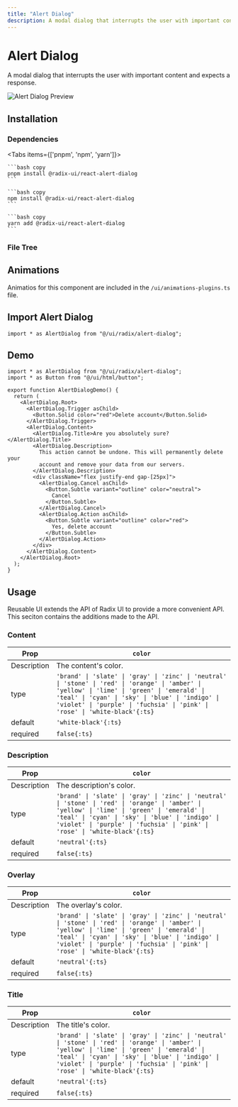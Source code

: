 ```yaml
---
title: "Alert Dialog"
description: A modal dialog that interrupts the user with important content and expects a response.
---
```



# Alert Dialog

A modal dialog that interrupts the user with important content and expects a response.

<RadixDocs slug="alert-dialog" />

![Alert Dialog Preview](/pro/demos/radix/alert-dialog.png)

## Installation

### Dependencies

<Tabs items={['pnpm', 'npm', 'yarn']}>
  <Tab>
    
    ```bash copy
    pnpm install @radix-ui/react-alert-dialog
    ```

  </Tab>
  <Tab>
    
    ```bash copy
    npm install @radix-ui/react-alert-dialog
    ```

  </Tab>
  <Tab>
    
    ```bash copy
    yarn add @radix-ui/react-alert-dialog
    ```

  </Tab>
</Tabs>

### File Tree

<FileTree>
  <FileTree.Folder name="ui" defaultOpen>
    <FileTree.Folder name="radix" defaultOpen>
      <FileTree.Folder name="alert-dialog" defaultOpen>
        <FileTree.File name="content.ts" />
        <FileTree.File name="description.ts" />
        <FileTree.File name="overlay.ts" />
        <FileTree.File name="title.ts" />
        <FileTree.File name="variants.ts" />
      </FileTree.Folder>
      <FileTree.File name="alert-dialog.tsx" />
    </FileTree.Folder>
  </FileTree.Folder>
</FileTree>

## Animations

Animatios for this component are included in the `/ui/animations-plugins.ts` file.

## Import Alert Dialog

```tsx copy
import * as AlertDialog from "@/ui/radix/alert-dialog";
```

## Demo

```tsx copy filename="@/demos/radix/alert-dialog.tsx"
import * as AlertDialog from "@/ui/radix/alert-dialog";
import * as Button from "@/ui/html/button";

export function AlertDialogDemo() {
  return (
    <AlertDialog.Root>
      <AlertDialog.Trigger asChild>
        <Button.Solid color="red">Delete account</Button.Solid>
      </AlertDialog.Trigger>
      <AlertDialog.Content>
        <AlertDialog.Title>Are you absolutely sure?</AlertDialog.Title>
        <AlertDialog.Description>
          This action cannot be undone. This will permanently delete your
          account and remove your data from our servers.
        </AlertDialog.Description>
        <div className="flex justify-end gap-[25px]">
          <AlertDialog.Cancel asChild>
            <Button.Subtle variant="outline" color="neutral">
              Cancel
            </Button.Subtle>
          </AlertDialog.Cancel>
          <AlertDialog.Action asChild>
            <Button.Subtle variant="outline" color="red">
              Yes, delete account
            </Button.Subtle>
          </AlertDialog.Action>
        </div>
      </AlertDialog.Content>
    </AlertDialog.Root>
  );
}
```

## Usage

Reusable UI extends the API of Radix UI to provide a more convenient API. This seciton contains the additions made to the API.

### Content

| Prop        | `color`                                                                                                                                                                                                                                                                          |
| ----------- | -------------------------------------------------------------------------------------------------------------------------------------------------------------------------------------------------------------------------------------------------------------------------------- |
| Description | The content's color.                                                                                                                                                                                                                                                             |
| type        | `'brand' \| 'slate' \| 'gray' \| 'zinc' \| 'neutral' \| 'stone' \| 'red' \| 'orange' \| 'amber' \| 'yellow' \| 'lime' \| 'green' \| 'emerald' \| 'teal' \| 'cyan' \| 'sky' \| 'blue' \| 'indigo' \| 'violet' \| 'purple' \| 'fuchsia' \| 'pink' \| 'rose' \| 'white-black'{:ts}` |
| default     | `'white-black'{:ts}`                                                                                                                                                                                                                                                             |
| required    | `false{:ts}`                                                                                                                                                                                                                                                                     |

### Description

| Prop        | `color`                                                                                                                                                                                                                                                                          |
| ----------- | -------------------------------------------------------------------------------------------------------------------------------------------------------------------------------------------------------------------------------------------------------------------------------- |
| Description | The description's color.                                                                                                                                                                                                                                                         |
| type        | `'brand' \| 'slate' \| 'gray' \| 'zinc' \| 'neutral' \| 'stone' \| 'red' \| 'orange' \| 'amber' \| 'yellow' \| 'lime' \| 'green' \| 'emerald' \| 'teal' \| 'cyan' \| 'sky' \| 'blue' \| 'indigo' \| 'violet' \| 'purple' \| 'fuchsia' \| 'pink' \| 'rose' \| 'white-black'{:ts}` |
| default     | `'neutral'{:ts}`                                                                                                                                                                                                                                                                 |
| required    | `false{:ts}`                                                                                                                                                                                                                                                                     |

### Overlay

| Prop        | `color`                                                                                                                                                                                                                                                                          |
| ----------- | -------------------------------------------------------------------------------------------------------------------------------------------------------------------------------------------------------------------------------------------------------------------------------- |
| Description | The overlay's color.                                                                                                                                                                                                                                                             |
| type        | `'brand' \| 'slate' \| 'gray' \| 'zinc' \| 'neutral' \| 'stone' \| 'red' \| 'orange' \| 'amber' \| 'yellow' \| 'lime' \| 'green' \| 'emerald' \| 'teal' \| 'cyan' \| 'sky' \| 'blue' \| 'indigo' \| 'violet' \| 'purple' \| 'fuchsia' \| 'pink' \| 'rose' \| 'white-black'{:ts}` |
| default     | `'neutral'{:ts}`                                                                                                                                                                                                                                                                 |
| required    | `false{:ts}`                                                                                                                                                                                                                                                                     |

### Title

| Prop        | `color`                                                                                                                                                                                                                                                                          |
| ----------- | -------------------------------------------------------------------------------------------------------------------------------------------------------------------------------------------------------------------------------------------------------------------------------- |
| Description | The title's color.                                                                                                                                                                                                                                                               |
| type        | `'brand' \| 'slate' \| 'gray' \| 'zinc' \| 'neutral' \| 'stone' \| 'red' \| 'orange' \| 'amber' \| 'yellow' \| 'lime' \| 'green' \| 'emerald' \| 'teal' \| 'cyan' \| 'sky' \| 'blue' \| 'indigo' \| 'violet' \| 'purple' \| 'fuchsia' \| 'pink' \| 'rose' \| 'white-black'{:ts}` |
| default     | `'neutral'{:ts}`                                                                                                                                                                                                                                                                 |
| required    | `false{:ts}`                                                                                                                                                                                                                                                                     |
